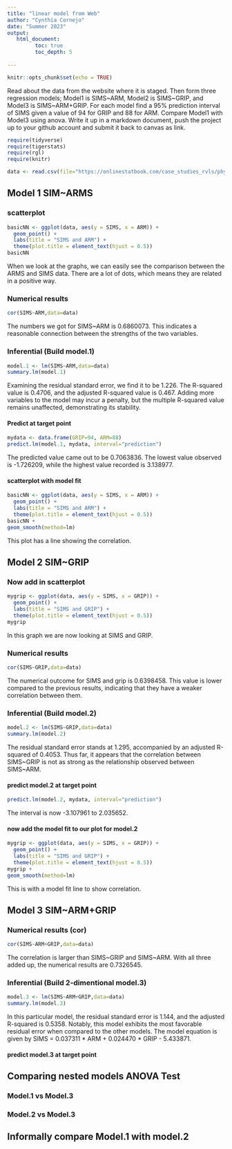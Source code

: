 ```yaml
---
title: "linear model from Web"
author: "Cynthia Cornejo"
date: "Summer 2023"
output:
   html_document:
         toc: true
         toc_depth: 5
        
---
```


```r
knitr::opts_chunk$set(echo = TRUE)
```

Read about the data from the website where it is staged.  Then form three regression models; Model1 is SIMS~ARM, Model2 is SIMS~GRIP, and Model3 is SIMS~ARM+GRIP. For each model find a 95% prediction interval of SIMS given a value of 94  for GRIP and 88 for ARM. Compare Model1 with Model3 using anova. Write it up in a markdown document, push the project up to your github account and submit it back to canvas as link. 

 


```r
require(tidyverse)
require(tigerstats)
require(rgl)
require(knitr)

```

```r
data <- read.csv(file="https://onlinestatbook.com/case_studies_rvls/physical_strength/data.txt",sep="",header=TRUE)  

```

## Model 1 SIM~ARMS

### scatterplot

```r
basicNN <- ggplot(data, aes(y = SIMS, x = ARM)) +
  geom_point() +
  labs(title = "SIMS and ARM") +
  theme(plot.title = element_text(hjust = 0.5))
basicNN
```

When we look at the graphs, we can easily see the comparison between the ARMS and SIMS data. There are a lot of dots, which means they are related in a positive way.

### Numerical results

```r
cor(SIMS~ARM,data=data)
```

The numbers we got for SIMS~ARM is 0.6860073. This indicates a reasonable connection between the strengths of the two variables.

### Inferential  (Build model.1)

```r
model.1 <- lm(SIMS~ARM,data=data)
summary.lm(model.1)
```

Examining the residual standard error, we find it to be 1.226. The R-squared value is 0.4706, and the adjusted R-squared value is 0.467. Adding more variables to the model may incur a penalty, but the multiple R-squared value remains unaffected, demonstrating its stability.

#### Predict at target point


```r
mydata <- data.frame(GRIP=94, ARM=88)
predict.lm(model.1, mydata, interval="prediction")
```

The predicted value came out to be 0.7063836. The lowest value observed is -1.726209, while the highest value recorded is 3.138977.

#### scatterplot with model fit
  
```r
basicNN <- ggplot(data, aes(y = SIMS, x = ARM)) +
  geom_point() +
  labs(title = "SIMS and ARM") +
  theme(plot.title = element_text(hjust = 0.5))
basicNN +
geom_smooth(method=lm)
``` 

This plot has a line showing the correlation. 

## Model 2 SIM~GRIP

### Now add in scatterplot

```r
mygrip <- ggplot(data, aes(y = SIMS, x = GRIP)) +
  geom_point() +
  labs(title = "SIMS and GRIP") +
  theme(plot.title = element_text(hjust = 0.5))
mygrip
```

In this graph we are now looking at SIMS and GRIP.

### Numerical results 

```r
cor(SIMS~GRIP,data=data)
```

The numerical outcome for SIMS and grip is 0.6398458. This value is lower compared to the previous results, indicating that they have a weaker correlation between them.

### Inferential  (Build model.2)
  
```r
model.2 <- lm(SIMS~GRIP,data=data)
summary.lm(model.2)
```

The residual standard error stands at 1.295, accompanied by an adjusted R-squared of 0.4053. Thus far, it appears that the correlation between SIMS~GRIP is not as strong as the relationship observed between SIMS~ARM.

#### predict model.2 at target point

```r
predict.lm(model.2, mydata, interval="prediction")
```

The interval is now -3.107961 to 2.035652. 

#### now add the model fit to our plot for model.2
  
```r
mygrip <- ggplot(data, aes(y = SIMS, x = GRIP)) +
  geom_point() +
  labs(title = "SIMS and GRIP") +
  theme(plot.title = element_text(hjust = 0.5))
mygrip +
geom_smooth(method=lm)
``` 

This is with a model fit line to show correlation. 

## Model 3 SIM~ARM+GRIP

### Numerical results (cor)

```r
cor(SIMS~ARM+GRIP,data=data)
```
  
The correlation is larger than SIMS~GRIP and SIMS~ARM. With all three added up, the numerical results are 0.7326545.
  
### Inferential  (Build 2-dimentional model.3)

```r
model.3 <- lm(SIMS~ARM+GRIP,data=data)
summary.lm(model.3)
```

In this particular model, the residual standard error is 1.144, and the adjusted R-squared is 0.5358. Notably, this model exhibits the most favorable residual error when compared to the other models. The model equation is given by SIMS = 0.037311 * ARM + 0.024470 * GRIP - 5.433871.

#### predict model.3 at target point
  

## Comparing nested models ANOVA Test

### Model.1 vs Model.3
### Model.2 vs Model.3

## Informally compare Model.1 with model.2

